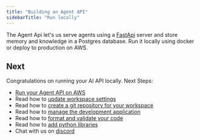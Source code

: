 ```yaml
---
title: "Building an Agent API"
sidebarTitle: "Run locally"
---
```


The Agent Api let's us serve agents using a [FastApi](https://fastapi.tiangolo.com/) server and store memory and knowledge in a Postgres database. Run it locally using docker or deploy to production on AWS.


<Snippet file="setup.mdx" />

<Snippet file="create-agent-api-codebase.mdx" />

<Snippet file="run-agent-api-and-database.mdx" />

<Snippet file="agent-api-build-your-ai-product.mdx" />

<Snippet file="stop-local-workspace.mdx" />

## Next

Congratulations on running your AI API locally. Next Steps:

- [Run your Agent API on AWS](/templates/agent-api/run-aws)
- Read how to [update workspace settings](/templates/how-to/workspace-settings)
- Read how to [create a git repository for your workspace](/templates/how-to/git-repo)
- Read how to [manage the development application](/templates/how-to/development-app)
- Read how to [format and validate your code](/templates/how-to/format-and-validate)
- Read how to [add python libraries](/templates/how-to/install)
- Chat with us on [discord](https://discord.gg/4MtYHHrgA8)
